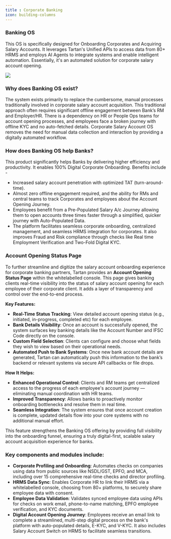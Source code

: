 ```yaml
---
title : Corporate Banking
icon: building-columns
---
```



### Banking OS  

This OS is specifically designed for Onboarding Corporates and Acquiring Salary Accounts. It leverages Tartan's Unified APIs to access data from 80+ HRMS and employs AI Agents to integrate systems and enable intelligent automation. Essentially, it's an automated solution for corporate salary account opening.

 <Frame> <img src="/images/bankingos.png"/> </Frame>

### Why does Banking OS exist?  

The system exists primarily to replace the cumbersome, manual processes traditionally involved in corporate salary account acquisition. This traditional approach often requires significant offline engagement between Bank’s RM and Employer/HR. There is a dependency on HR or People Ops teams for account opening processes, and employees face a broken journey with offline KYC and no auto-fetched details. Corporate Salary Account OS removes the need for manual data collection and interaction by providing a digitally automated workflow.

### How does Banking OS help Banks?
This product significantly helps Banks by delivering higher efficiency and productivity. It enables 100% Digital Corporate Onboarding. Benefits include -

- Increased salary account penetration with optimized TAT (turn-around-time).
- Almost zero offline engagement required, and the ability for RMs and central teams to track Corporates and employees about the Account Opening Journey.
- Employees benefit from a Pre-Populated Salary A/c Journey allowing them to open accounts three times faster through a simplified, quicker journey with Auto-Populated Data.
- The platform facilitates seamless corporate onboarding, centralized management, and seamless HRMS integration for corporates. It also improves Fraud and Risk compliance through checks like Real time Employment Verification and Two-Fold Digital KYC.  


### Account Opening Status Page
To further streamline and digitize the salary account onboarding experience for corporate banking partners, Tartan provides an **Account Opening Status Page** within the whitelabelled console.
This page gives banking clients real-time visibility into the status of salary account opening for each employee of their corporate client. It adds a layer of transparency and control over the end-to-end process.

**Key Features:**
- **Real-Time Status Tracking**: View detailed account opening status (e.g., initiated, in-progress, completed etc) for each employee.
- **Bank Details Visibility**: Once an account is successfully opened, the system surfaces key banking details like the Account Number and IFSC Code directly on the console.
- **Custom Field Selection**: Clients can configure and choose what fields they wish to view based on their operational needs.
- **Automated Push to Bank Systems**: Once new bank account details are generated, Tartan can automatically push this information to the bank’s backend or relevant systems via secure API callbacks or file drops.

**How It Helps:**
- **Enhanced Operational Control**: Clients and RM teams get centralized access to the progress of each employee's account journey — eliminating manual coordination with HR teams.
- **Improved Transparency**: Allows banks to proactively monitor onboarding bottlenecks and resolve them in real time.
- **Seamless Integration**: The system ensures that once account creation is complete, updated details flow into your core systems with no additional manual effort.  

This feature strengthens the Banking OS offering by providing full visibility into the onboarding funnel, ensuring a truly digital-first, scalable salary account acquisition experience for banks.



### Key components and modules include:
- **Corporate Profiling and Onboarding**: Automates checks on companies using data from public sources like NSDL/GST, EPFO, and MCA, including over 15 comprehensive real-time checks and director profiling.
- **HRMS Data Sync**: Enables Corporate HR to link their HRMS via a whitelabelled console, choosing from 80+ platforms, to securely share employee data with consent.
- **Employee Data Validation**: Validates synced employee data using APIs for checks on work email, phone-to-name matching, EPFO employee verification, and KYC documents.
- **Digital Account Opening Journey**: Employees receive an email link to complete a streamlined, multi-step digital process on the bank's platform with auto-populated details, E-KYC, and V-KYC. It also includes Salary Account Switch on HRMS to facilitate seamless transitions.




